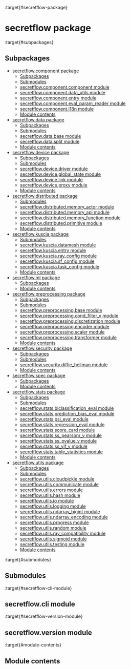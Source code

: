:target{#secretflow-package}

# secretflow package

:target{#subpackages}

## Subpackages

<TableOfContents>


  - [secretflow.component package](secretflow.component.mdx)
    - [Subpackages](secretflow.component.mdx#subpackages)
    - [Submodules](secretflow.component.mdx#submodules)
    - [secretflow.component.component module](secretflow.component.mdx#secretflow-component-component-module)
    - [secretflow.component.data\_utils module](secretflow.component.mdx#secretflow-component-data-utils-module)
    - [secretflow.component.entry module](secretflow.component.mdx#secretflow-component-entry-module)
    - [secretflow.component.eval\_param\_reader module](secretflow.component.mdx#secretflow-component-eval-param-reader-module)
    - [secretflow.component.i18n module](secretflow.component.mdx#secretflow-component-i18n-module)
    - [Module contents](secretflow.component.mdx#module-secretflow.component)
  - [secretflow.data package](secretflow.data.mdx)
    - [Subpackages](secretflow.data.mdx#subpackages)
    - [Submodules](secretflow.data.mdx#submodules)
    - [secretflow.data.base module](secretflow.data.mdx#module-secretflow.data.base)
    - [secretflow.data.split module](secretflow.data.mdx#secretflow-data-split-module)
    - [Module contents](secretflow.data.mdx#module-contents)
  - [secretflow.device package](secretflow.device.mdx)
    - [Subpackages](secretflow.device.mdx#subpackages)
    - [Submodules](secretflow.device.mdx#submodules)
    - [secretflow.device.driver module](secretflow.device.mdx#module-secretflow.device.driver)
    - [secretflow.device.global\_state module](secretflow.device.mdx#module-secretflow.device.global_state)
    - [secretflow.device.link module](secretflow.device.mdx#module-secretflow.device.link)
    - [secretflow.device.proxy module](secretflow.device.mdx#module-secretflow.device.proxy)
    - [Module contents](secretflow.device.mdx#module-secretflow.device)
  - [secretflow.distributed package](secretflow.distributed.mdx)
    - [Submodules](secretflow.distributed.mdx#submodules)
    - [secretflow.distributed.memory\_actor module](secretflow.distributed.mdx#module-secretflow.distributed.memory_actor)
    - [secretflow.distributed.memory\_api module](secretflow.distributed.mdx#module-secretflow.distributed.memory_api)
    - [secretflow.distributed.memory\_function module](secretflow.distributed.mdx#module-secretflow.distributed.memory_function)
    - [secretflow.distributed.primitive module](secretflow.distributed.mdx#module-secretflow.distributed.primitive)
    - [Module contents](secretflow.distributed.mdx#module-secretflow.distributed)
  - [secretflow.kuscia package](secretflow.kuscia.mdx)
    - [Submodules](secretflow.kuscia.mdx#submodules)
    - [secretflow.kuscia.datamesh module](secretflow.kuscia.mdx#secretflow-kuscia-datamesh-module)
    - [secretflow.kuscia.entry module](secretflow.kuscia.mdx#secretflow-kuscia-entry-module)
    - [secretflow.kuscia.ray\_config module](secretflow.kuscia.mdx#secretflow-kuscia-ray-config-module)
    - [secretflow.kuscia.sf\_config module](secretflow.kuscia.mdx#secretflow-kuscia-sf-config-module)
    - [secretflow.kuscia.task\_config module](secretflow.kuscia.mdx#secretflow-kuscia-task-config-module)
    - [Module contents](secretflow.kuscia.mdx#module-contents)
  - [secretflow.ml package](secretflow.ml.mdx)
    - [Subpackages](secretflow.ml.mdx#subpackages)
    - [Module contents](secretflow.ml.mdx#module-contents)
  - [secretflow.preprocessing package](secretflow.preprocessing.mdx)
    - [Subpackages](secretflow.preprocessing.mdx#subpackages)
    - [Submodules](secretflow.preprocessing.mdx#submodules)
    - [secretflow.preprocessing.base module](secretflow.preprocessing.mdx#secretflow-preprocessing-base-module)
    - [secretflow.preprocessing.cond\_filter\_v module](secretflow.preprocessing.mdx#secretflow-preprocessing-cond-filter-v-module)
    - [secretflow.preprocessing.discretization module](secretflow.preprocessing.mdx#secretflow-preprocessing-discretization-module)
    - [secretflow.preprocessing.encoder module](secretflow.preprocessing.mdx#secretflow-preprocessing-encoder-module)
    - [secretflow.preprocessing.scaler module](secretflow.preprocessing.mdx#secretflow-preprocessing-scaler-module)
    - [secretflow.preprocessing.transformer module](secretflow.preprocessing.mdx#secretflow-preprocessing-transformer-module)
    - [Module contents](secretflow.preprocessing.mdx#module-contents)
  - [secretflow.security package](secretflow.security.mdx)
    - [Subpackages](secretflow.security.mdx#subpackages)
    - [Submodules](secretflow.security.mdx#submodules)
    - [secretflow.security.diffie\_hellman module](secretflow.security.mdx#secretflow-security-diffie-hellman-module)
    - [Module contents](secretflow.security.mdx#module-contents)
  - [secretflow.spec package](secretflow.spec.mdx)
    - [Subpackages](secretflow.spec.mdx#subpackages)
    - [Module contents](secretflow.spec.mdx#module-contents)
  - [secretflow.stats package](secretflow.stats.mdx)
    - [Subpackages](secretflow.stats.mdx#subpackages)
    - [Submodules](secretflow.stats.mdx#submodules)
    - [secretflow.stats.biclassification\_eval module](secretflow.stats.mdx#secretflow-stats-biclassification-eval-module)
    - [secretflow.stats.prediction\_bias\_eval module](secretflow.stats.mdx#secretflow-stats-prediction-bias-eval-module)
    - [secretflow.stats.psi\_eval module](secretflow.stats.mdx#secretflow-stats-psi-eval-module)
    - [secretflow.stats.regression\_eval module](secretflow.stats.mdx#secretflow-stats-regression-eval-module)
    - [secretflow.stats.score\_card module](secretflow.stats.mdx#secretflow-stats-score-card-module)
    - [secretflow.stats.ss\_pearsonr\_v module](secretflow.stats.mdx#secretflow-stats-ss-pearsonr-v-module)
    - [secretflow.stats.ss\_pvalue\_v module](secretflow.stats.mdx#secretflow-stats-ss-pvalue-v-module)
    - [secretflow.stats.ss\_vif\_v module](secretflow.stats.mdx#secretflow-stats-ss-vif-v-module)
    - [secretflow.stats.table\_statistics module](secretflow.stats.mdx#secretflow-stats-table-statistics-module)
    - [Module contents](secretflow.stats.mdx#module-contents)
  - [secretflow.utils package](secretflow.utils.mdx)
    - [Subpackages](secretflow.utils.mdx#subpackages)
    - [Submodules](secretflow.utils.mdx#submodules)
    - [secretflow.utils.cloudpickle module](secretflow.utils.mdx#module-secretflow.utils.cloudpickle)
    - [secretflow.utils.communicate module](secretflow.utils.mdx#module-secretflow.utils.communicate)
    - [secretflow.utils.errors module](secretflow.utils.mdx#module-secretflow.utils.errors)
    - [secretflow.utils.hash module](secretflow.utils.mdx#module-secretflow.utils.hash)
    - [secretflow.utils.io module](secretflow.utils.mdx#module-secretflow.utils.io)
    - [secretflow.utils.logging module](secretflow.utils.mdx#module-secretflow.utils.logging)
    - [secretflow.utils.ndarray\_bigint module](secretflow.utils.mdx#module-secretflow.utils.ndarray_bigint)
    - [secretflow.utils.ndarray\_encoding module](secretflow.utils.mdx#module-secretflow.utils.ndarray_encoding)
    - [secretflow.utils.progress module](secretflow.utils.mdx#module-secretflow.utils.progress)
    - [secretflow.utils.random module](secretflow.utils.mdx#module-secretflow.utils.random)
    - [secretflow.utils.ray\_compatibility module](secretflow.utils.mdx#module-secretflow.utils.ray_compatibility)
    - [secretflow.utils.sigmoid module](secretflow.utils.mdx#module-secretflow.utils.sigmoid)
    - [secretflow.utils.testing module](secretflow.utils.mdx#module-secretflow.utils.testing)
    - [Module contents](secretflow.utils.mdx#module-secretflow.utils)
</TableOfContents>

:target{#submodules}

## Submodules

:target{#secretflow-cli-module}

## secretflow\.cli module

:target{#secretflow-version-module}

## secretflow\.version module

:target{#module-contents}

## Module contents

